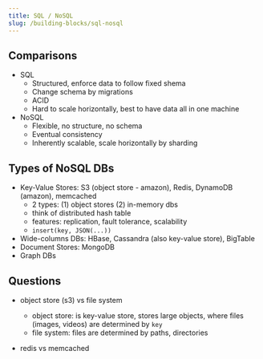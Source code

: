 ```yaml
---
title: SQL / NoSQL
slug: /building-blocks/sql-nosql
---
```


## Comparisons

- SQL
  - Structured, enforce data to follow fixed shema
  - Change schema by migrations
  - ACID
  - Hard to scale horizontally, best to have data all in one machine
- NoSQL
  - Flexible, no structure, no schema
  - Eventual consistency
  - Inherently scalable, scale horizontally by sharding

## Types of NoSQL DBs

- Key-Value Stores: S3 (object store - amazon), Redis, DynamoDB (amazon), memcached
  - 2 types: (1) object stores (2) in-memory dbs
  - think of distributed hash table
  - features: replication, fault tolerance, scalability
  - `insert(key, JSON(...))`
- Wide-columns DBs: HBase, Cassandra (also key-value store), BigTable
- Document Stores: MongoDB
- Graph DBs

## Questions

- object store (s3) vs file system

  - object store: is key-value store, stores large objects, where files (images, videos) are determined by `key`
  - file system: files are determined by paths, directories

- redis vs memcached
